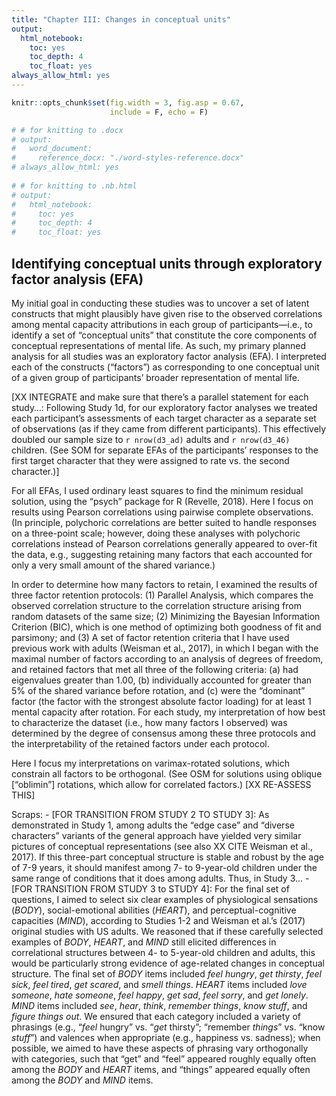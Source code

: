 ```yaml
---
title: "Chapter III: Changes in conceptual units"
output:
  html_notebook:
    toc: yes
    toc_depth: 4
    toc_float: yes
always_allow_html: yes
---
```


```r
knitr::opts_chunk$set(fig.width = 3, fig.asp = 0.67,
                      include = F, echo = F)
```

```r
# # for knitting to .docx
# output:
#   word_document:
#     reference_docx: "./word-styles-reference.docx"
# always_allow_html: yes
   
# # for knitting to .nb.html 
# output:
#   html_notebook:
#     toc: yes
#     toc_depth: 4
#     toc_float: yes
```

## Identifying conceptual units through exploratory factor analysis (EFA)

My initial goal in conducting these studies was to uncover a set of latent constructs that might plausibly have given rise to the observed correlations among mental capacity attributions in each group of participants—i.e., to identify a set of "conceptual units" that constitute the core components of conceptual representations of mental life. As such, my primary planned analysis for all studies was an exploratory factor analysis (EFA). I interpreted each of the constructs ("factors") as corresponding to one conceptual unit of a given group of participants' broader representation of mental life.

[XX INTEGRATE and make sure that there's a parallel statement for each study...: Following Study 1d, for our exploratory factor analyses we treated each participant's assessments of each target character as a separate set of observations (as if they came from different participants). This effectively doubled our sample size to `r nrow(d3_ad)` adults and `r nrow(d3_46)` children. (See SOM for separate EFAs of the participants' responses to the first target character that they were assigned to rate vs. the second character.)]


For all EFAs, I used ordinary least squares to find the minimum residual solution, using the "psych" package for R (Revelle, 2018). Here I focus on results using Pearson correlations using pairwise complete observations. (In principle, polychoric correlations are better suited to handle responses on a three-point scale; however, doing these analyses with polychoric correlations instead of Pearson correlations generally appeared to over-fit the data, e.g., suggesting retaining many factors that each accounted for only a very small amount of the shared variance.)

In order to determine how many factors to retain, I examined the results of three factor retention protocols: (1) Parallel Analysis, which compares the observed correlation structure to the correlation structure arising from random datasets of the same size; (2) Minimizing the Bayesian Information Criterion (BIC), which is one method of optimizing both goodness of fit and parsimony; and (3) A set of factor retention criteria that I have used previous work with adults (Weisman et al., 2017), in which I began with the maximal number of factors according to an analysis of degrees of freedom, and retained factors that met all three of the following criteria: (a) had eigenvalues greater than 1.00, (b) individually accounted for greater than 5% of the shared variance before rotation, and (c) were the "dominant" factor (the factor with the strongest absolute factor loading) for at least 1 mental capacity after rotation. For each study, my interpretation of how best to characterize the dataset (i.e., how many factors I observed) was determined by the degree of consensus among these three protocols and the interpretability of the retained factors under each protocol. 

Here I focus my interpretations on varimax-rotated solutions, which constrain all factors to be orthogonal. (See OSM for solutions using oblique ["oblimin"] rotations, which allow for correlated factors.) [XX RE-ASSESS THIS]



Scraps:
- [FOR TRANSITION FROM STUDY 2 TO STUDY 3]: As demonstrated in Study 1, among adults the "edge case" and "diverse characters" variants of the general approach have yielded very similar pictures of conceptual representations (see also XX CITE Weisman et al., 2017). If this three-part conceptual structure is stable and robust by the age of 7-9 years, it should manifest among 7- to 9-year-old children under the same range of conditions that it does among adults. Thus, in Study 3...
- [FOR TRANSITION FROM STUDY 3 to STUDY 4]: For the final set of questions, I aimed to select six clear examples of physiological sensations (_BODY_), social-emotional abilities (_HEART_), and perceptual-cognitive capacities (_MIND_), according to Studies 1-2 and Weisman et al.'s (2017) original studies with US adults. We reasoned that if these carefully selected examples of _BODY_, _HEART_, and _MIND_ still elicited differences in correlational structures between 4- to 5-year-old children and adults, this would be particularly strong evidence of age-related changes in conceptual structure. The final set of _BODY_ items included _feel hungry_, _get thirsty_, _feel sick_, _feel tired_, _get scared_, and _smell things_. _HEART_ items included _love someone_, _hate someone_, _feel happy_, _get sad_, _feel sorry_, and _get lonely_. _MIND_ items included _see_, _hear_, _think_, _remember things_, _know stuff_, and _figure things out_. We ensured that each category included a variety of phrasings (e.g., "_feel_ hungry" vs. "_get_ thirsty"; "remember _things_" vs. "know _stuff_") and valences when appropriate (e.g., happiness vs. sadness); when possible, we aimed to have these aspects of phrasing vary orthogonally with categories, such that "get" and "feel" appeared roughly equally often among the _BODY_ and _HEART_ items, and "things" appeared equally often among the _BODY_ and _MIND_ items. 
